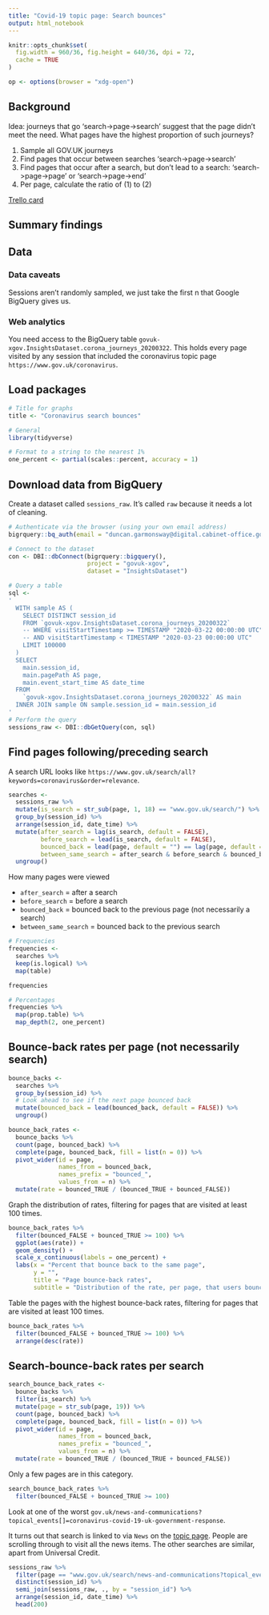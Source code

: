 ```yaml
---
title: "Covid-19 topic page: Search bounces"
output: html_notebook
---
```


```r
knitr::opts_chunk$set(
  fig.width = 960/36, fig.height = 640/36, dpi = 72,
  cache = TRUE
)
```

```r
op <- options(browser = "xdg-open")
```

## Background

Idea: journeys that go 'search->page->search' suggest that the page didn't meet
the need. What pages have the highest proportion of such journeys?

1. Sample all GOV.UK journeys
1. Find pages that occur between searches 'search->page->search'
1. Find pages that occur after a search, but don't lead to a search:
   'search->page->page' or 'search->page->end'
1. Per page, calculate the ratio of (1) to (2)

[Trello card](https://trello.com/c/Y9WScpCJ/9-what-pages-have-search-bounces-on-all-govuk)

## Summary findings

## Data

### Data caveats

Sessions aren't randomly sampled, we just take the first n that Google BigQuery
gives us.

### Web analytics

You need access to the BigQuery table
`govuk-xgov.InsightsDataset.corona_journeys_20200322`.  This holds every page
visited by any session that included the coronavirus topic page
`https://www.gov.uk/coronavirus`.

## Load packages

```r
# Title for graphs
title <- "Coronavirus search bounces"
```

```r
# General
library(tidyverse)
```


```r
# Format to a string to the nearest 1%
one_percent <- partial(scales::percent, accuracy = 1)
```

## Download data from BigQuery

Create a dataset called `sessions_raw`.  It's called `raw` because it needs a
lot of cleaning.

```r
# Authenticate via the browser (using your own email address)
bigrquery::bq_auth(email = "duncan.garmonsway@digital.cabinet-office.gov.uk")

# Connect to the dataset
con <- DBI::dbConnect(bigrquery::bigquery(),
                      project = "govuk-xgov",
                      dataset = "InsightsDataset")

# Query a table
sql <-
'
  WITH sample AS (
    SELECT DISTINCT session_id
    FROM `govuk-xgov.InsightsDataset.corona_journeys_20200322`
    -- WHERE visitStartTimestamp >= TIMESTAMP "2020-03-22 00:00:00 UTC"
    -- AND visitStartTimestamp < TIMESTAMP "2020-03-23 00:00:00 UTC"
    LIMIT 100000
  )
  SELECT
    main.session_id,
    main.pagePath AS page,
    main.event_start_time AS date_time
  FROM
    `govuk-xgov.InsightsDataset.corona_journeys_20200322` AS main
  INNER JOIN sample ON sample.session_id = main.session_id
'
# Perform the query
sessions_raw <- DBI::dbGetQuery(con, sql)
```

## Find pages following/preceding search

A search URL looks like
`https://www.gov.uk/search/all?keywords=coronavirus&order=relevance`.

```r
searches <-
  sessions_raw %>%
  mutate(is_search = str_sub(page, 1, 18) == "www.gov.uk/search/") %>%
  group_by(session_id) %>%
  arrange(session_id, date_time) %>%
  mutate(after_search = lag(is_search, default = FALSE),
         before_search = lead(is_search, default = FALSE),
         bounced_back = lead(page, default = "") == lag(page, default = ""),
         between_same_search = after_search & before_search & bounced_back) %>%
  ungroup()
```

How many pages were viewed

* `after_search` = after a search
* `before_search` = before a search
* `bounced_back` = bounced back to the previous page (not necessarily a search)
* `between_same_search` = bounced back to the previous search

```r
# Frequencies
frequencies <-
  searches %>%
  keep(is.logical) %>%
  map(table)

frequencies

# Percentages
frequencies %>%
  map(prop.table) %>%
  map_depth(2, one_percent)
```

## Bounce-back rates per page (not necessarily search)

```r
bounce_backs <-
  searches %>%
  group_by(session_id) %>%
  # Look ahead to see if the next page bounced back
  mutate(bounced_back = lead(bounced_back, default = FALSE)) %>%
  ungroup()

bounce_back_rates <-
  bounce_backs %>%
  count(page, bounced_back) %>%
  complete(page, bounced_back, fill = list(n = 0)) %>%
  pivot_wider(id = page,
              names_from = bounced_back,
              names_prefix = "bounced_",
              values_from = n) %>%
  mutate(rate = bounced_TRUE / (bounced_TRUE + bounced_FALSE))
```

Graph the distribution of rates, filtering for pages that are visited at
least 100 times.

```r
bounce_back_rates %>%
  filter(bounced_FALSE + bounced_TRUE >= 100) %>%
  ggplot(aes(rate)) +
  geom_density() +
  scale_x_continuous(labels = one_percent) +
  labs(x = "Percent that bounce back to the same page",
       y = "",
       title = "Page bounce-back rates",
       subtitle = "Distribution of the rate, per page, that users bounce back from the page")
```

Table the pages with the highest bounce-back rates, filtering for pages that are
visited at least 100 times.

```r
bounce_back_rates %>%
  filter(bounced_FALSE + bounced_TRUE >= 100) %>%
  arrange(desc(rate))
```

## Search-bounce-back rates per search

```r
search_bounce_back_rates <-
  bounce_backs %>%
  filter(is_search) %>%
  mutate(page = str_sub(page, 19)) %>%
  count(page, bounced_back) %>%
  complete(page, bounced_back, fill = list(n = 0)) %>%
  pivot_wider(id = page,
              names_from = bounced_back,
              names_prefix = "bounced_",
              values_from = n) %>%
  mutate(rate = bounced_TRUE / (bounced_TRUE + bounced_FALSE))
```

Only a few pages are in this category.

```r
search_bounce_back_rates %>%
  filter(bounced_FALSE + bounced_TRUE >= 100)
```

Look at one of the worst
`gov.uk/news-and-communications?topical_events[]=coronavirus-covid-19-uk-government-response`.

It turns out that search is linked to via `News` on the [topic
page](https://www.gov.uk/coronavirus).  People are scrolling through to visit
all the news items.  The other searches are similar, apart from Universal
Credit.

```r
sessions_raw %>%
  filter(page == "www.gov.uk/search/news-and-communications?topical_events[]=coronavirus-covid-19-uk-government-response") %>%
  distinct(session_id) %>%
  semi_join(sessions_raw, ., by = "session_id") %>%
  arrange(session_id, date_time) %>%
  head(200)
```
